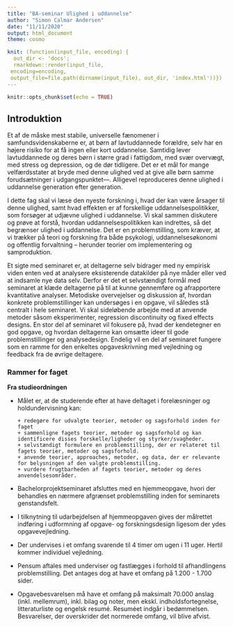 ```yaml
---
title: "BA-seminar Ulighed i uddannelse"
author: "Simon Calmar Andersen"
date: "11/11/2020"
output: html_document
theme: cosmo

knit: (function(input_file, encoding) {
  out_dir <- 'docs';
  rmarkdown::render(input_file,
 encoding=encoding,
 output_file=file.path(dirname(input_file), out_dir, 'index.html'))})
---
```


```r
knitr::opts_chunk$set(echo = TRUE)
```

## Introduktion


Et af de måske mest stabile, universelle fænomener i samfundsvidenskaberne er, at børn af lavtuddannede forældre, selv har en højere risiko for at få ingen eller kort uddannelse. Samtidig lever lavtuddannede og deres børn i større grad i fattigdom, med svær overvægt, med stress og depression, og de dør tidligere. Det er et mål for mange velfærdsstater at bryde med denne ulighed ved at give alle børn samme forudsætninger i udgangspunktet–--\textit{levelling the playing field}. Alligevel reproduceres denne ulighed i uddannelse generation efter generation. 

I dette fag skal vi læse den nyeste forskning i, hvad der kan være årsager til denne ulighed, samt hvad effekten er af forskellige uddannelsespolitikker, som forsøger at udjævne ulighed i uddannelse. Vi skal sammen diskutere og prøve at forstå, hvordan uddannelsespolitikken kan indrettes, så det begrænser ulighed i uddannelse. Det er en problemstilling, som kræver, at vi trækker på teori og forskning fra både psykologi, uddannelsesøkonomi og offentlig forvaltning – herunder teorier om implementering og samproduktion.

Et sigte med seminaret er, at deltagerne selv bidrager med ny empirisk viden enten ved at analysere eksisterende datakilder på nye måder eller ved at indsamle nye data selv. Derfor er det et selvstændigt formål med seminaret at klæde deltagerne på til at kunne gennemføre og afrapportere kvantitative analyser. Metodiske overvejelser og diskussion af, hvordan konkrete problemstillinger kan undersøges i en opgave, vil således stå centralt i hele seminaret. Vi skal sideløbende arbejde med at anvende metoder såsom eksperimenter, regression discontinuity og fixed effects designs. En stor del af seminaret vil fokusere på, hvad der kendetegner en god opgave, og hvordan deltagerne kan omsætte ideer til gode problemstillinger og analysedesign. Endelig vil en del af seminaret fungere som en ramme for den enkeltes opgaveskrivning med vejledning og feedback fra de øvrige deltagere.



### Rammer for faget

**Fra studieordningen**

* Målet er, at de studerende efter at have deltaget i forelæsninger og holdundervisning kan:

      + redegøre for udvalgte teorier, metoder og sagsforhold inden for faget
      + sammenligne fagets teorier, metoder og sagsforhold og kan identificere disses forskelle/ligheder og styrker/svagheder.
      + selvstændigt formulere en problemstilling, der er relateret til fagets teorier, metoder og sagsforhold.
      + anvende teorier, approaches, metoder, og data, der er relevante for belysningen af den valgte problemstilling.
      + vurdere frugtbarheden af fagets teorier, metoder og deres anvendelsesområder.

* Bachelorprojektseminaret afsluttes med en hjemmeopgave, hvori der behandles en nærmere afgrænset problemstilling inden for seminarets genstandsfelt. 

* I tilknytning til udarbejdelsen af hjemmeopgaven gives der målrettet indføring i udformning af opgave- og forskningsdesign ligesom der ydes opgavevejledning.

* Der undervises i et omfang svarende til 4 timer om ugen i 11 uger. Hertil kommer individuel vejledning.

* Pensum aftales med underviser og fastlægges i forhold til afhandlingens problemstilling. Det antages dog at have et omfang på 1.200 - 1.700 sider.

* Opgavebesvarelsen må have et omfang på maksimalt 70.000 anslag (inkl. mellemrum), inkl. bilag og noter, men ekskl. indholdsfortegnelse, litteraturliste og engelsk resumé. Resuméet indgår i bedømmelsen. Besvarelser, der overskrider det normerede omfang, vil blive afvist.




